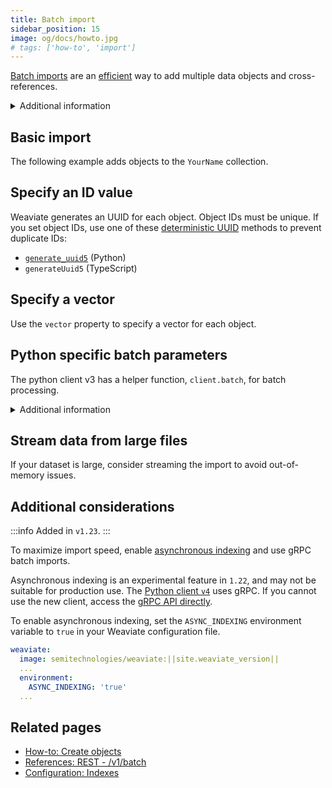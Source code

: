 ```yaml
---
title: Batch import
sidebar_position: 15
image: og/docs/howto.jpg
# tags: ['how-to', 'import']
---
```



[Batch imports](../tutorials/import.md#to-batch-or-not-to-batch) are an [efficient](../api/rest/objects.md#objects-vs-batch) way to add multiple data objects and cross-references.


<details>
  <summary>Additional information</summary>

To create a bulk import job, follow these steps:

1. Initialize a batch object.
1. Add items to the batch object.
1. Ensure that the last batch is sent (flushed).

</details>

## Basic import

The following example adds objects to the `YourName` collection.

<Tabs groupId="languages">
  <TabItem value="py" label="Python (v4)">
    <FilteredTextBlock
      text={PyCode}
      startMarker="# BasicBatchImportExample"
      endMarker="# END BasicBatchImportExample"
      language="py"
    />
  </TabItem>

  <TabItem value="py3" label="Python (v3)">
    <FilteredTextBlock
      text={PyCodeV3}
      startMarker="# BasicBatchImportExample"
      endMarker="# END BasicBatchImportExample"
      language="py"
    />
  </TabItem>

  <TabItem value="js" label="JavaScript/TypeScript">
    <FilteredTextBlock
      text={TSCode}
      startMarker="// BasicBatchImportExample"
      endMarker="// END BasicBatchImportExample"
      language="ts"
    />
  </TabItem>

  <TabItem value="java" label="Java">
    <FilteredTextBlock
      text={JavaCode}
      startMarker="// BasicBatchImportExample"
      endMarker="// END BasicBatchImportExample"
      language="java"
    />
  </TabItem>

  <TabItem value="go" label="Go">
    <FilteredTextBlock
      text={GoCode}
      startMarker="// BasicBatchImportExample"
      endMarker="// END BasicBatchImportExample"
      language="go"
    />
  </TabItem>
</Tabs>

## Specify an ID value

Weaviate generates an UUID for each object. Object IDs must be unique. If you set object IDs, use one of these [deterministic UUID](#generate-a-deterministic-id) methods to prevent duplicate IDs:

- [`generate_uuid5`](https://weaviate-python-client.readthedocs.io/en/stable/weaviate.util.html#weaviate.util.generate_uuid5) (Python)
- `generateUuid5` (TypeScript)

<Tabs groupId="languages">
  <TabItem value="py" label="Python (v4)">
    <FilteredTextBlock
      text={PyCode}
      startMarker="# BatchImportWithIDExample"
      endMarker="# END BatchImportWithIDExample"
      language="py"
    />
  </TabItem>

  <TabItem value="py3" label="Python (v3)">
    <FilteredTextBlock
      text={PyCodeV3}
      startMarker="# BatchImportWithIDExample"
      endMarker="# END BatchImportWithIDExample"
      language="py"
    />
  </TabItem>

  <TabItem value="js" label="JavaScript/TypeScript">
    <FilteredTextBlock
      text={TSCode}
      startMarker="// BatchImportWithIDExample"
      endMarker="// END BatchImportWithIDExample"
      language="ts"
    />
  </TabItem>

  <TabItem value="java" label="Java">
    <FilteredTextBlock
      text={JavaCode}
      startMarker="// BatchImportWithIDExample"
      endMarker="// END BatchImportWithIDExample"
      language="java"
    />
  </TabItem>

  <TabItem value="go" label="Go">
    <FilteredTextBlock
      text={GoCode}
      startMarker="// BatchImportWithIDExample"
      endMarker="// END BatchImportWithIDExample"
      language="go"
    />
  </TabItem>
</Tabs>

## Specify a vector

Use the `vector` property to specify a vector for each object.

<Tabs groupId="languages">
  <TabItem value="py" label="Python (v4)">
    <FilteredTextBlock
      text={PyCode}
      startMarker="# BatchImportWithVectorExample"
      endMarker="# END BatchImportWithVectorExample"
      language="py"
    />
  </TabItem>

  <TabItem value="py3" label="Python (v3)">
    <FilteredTextBlock
      text={PyCodeV3}
      startMarker="# BatchImportWithVectorExample"
      endMarker="# END BatchImportWithVectorExample"
      language="py"
    />
  </TabItem>

  <TabItem value="js" label="JavaScript/TypeScript">
    <FilteredTextBlock
      text={TSCode}
      startMarker="// BatchImportWithVectorExample"
      endMarker="// END BatchImportWithVectorExample"
      language="ts"
    />
  </TabItem>

  <TabItem value="java" label="Java">
    <FilteredTextBlock
      text={JavaCode}
      startMarker="// BatchImportWithVectorExample"
      endMarker="// END BatchImportWithVectorExample"
      language="java"
    />
  </TabItem>

  <TabItem value="go" label="Go">
    <FilteredTextBlock
      text={GoCode}
      startMarker="// BatchImportWithVectorExample"
      endMarker="// END BatchImportWithVectorExample"
      language="go"
    />
  </TabItem>
</Tabs>

## Python specific batch parameters

The python client v3 has a helper function, `client.batch`, for batch processing. 

<FilteredTextBlock
  text={PyCodeV3}
  startMarker="# ConfigureBatchImportExample"
  endMarker="# END ConfigureBatchImportExample"
  language="py"
/>

<details>
  <summary>Additional information</summary>

The following parameters have the greatest impact on the batch import speed:

| Parameter | Type | Recommended<br/>value | Purpose |
| :- | :- | :- |:- |
| `batch_size` | integer | 50 - 200 | Initial batch size
| `num_workers` | integer | 1 - 2 | Maximum number of parallel workers
| `dynamic` | boolean | True | If true, dynamically adjust the `batch_size`<br/> based on the number of items in the batch

To automatically flush the last batch of object, use `client.batch` in a context manager.

For more information, see [Python client batching](../client-libraries/python.md#batching).

</details>

## Stream data from large files

If your dataset is large, consider streaming the import to avoid out-of-memory issues.

<!-- TODOv4: update Python - JSON and CSV with v4 code -->

<Tabs groupId="languages">
  <TabItem value="py" label="Python - JSON">

  <FilteredTextBlock
    text={PyCode}
    startMarker="# START JSON streaming"
    endMarker="# END JSON streaming"
    language="py"
  />

  </TabItem>
  <TabItem value="pycsv" label="Python - CSV">

  <FilteredTextBlock
    text={PyCode}
    startMarker="# START CSV streaming"
    endMarker="# END CSV streaming"
    language="py"
  />

  </TabItem>
  <TabItem value="js" label="TypeScript - JSON">

  <FilteredTextBlock
    text={TSCode}
    startMarker="// START JSON streaming"
    endMarker="// END JSON streaming"
    language="ts"
  />

  </TabItem>
  <TabItem value="jscsv" label="TypeScript - CSV">

  <FilteredTextBlock
    text={TSCode}
    startMarker="// START CSV streaming"
    endMarker="// END CSV streaming"
    language="ts"
  />

  </TabItem>
</Tabs>

## Additional considerations

:::info Added in `v1.23`.
:::

To maximize import speed, enable [asynchronous indexing](../configuration/indexes.md#asynchronous-indexing) and use gRPC batch imports. 

Asynchronous indexing is an experimental feature in `1.22`, and may not be suitable for production use. The [Python client `v4`](../client-libraries/python.md) uses gRPC. If you cannot use the new client, access the [gRPC API directly](../api/grpc.md).

To enable asynchronous indexing, set the `ASYNC_INDEXING` environment variable to `true` in your Weaviate configuration file.

```yaml
weaviate:
  image: semitechnologies/weaviate:||site.weaviate_version||
  ...
  environment:
    ASYNC_INDEXING: 'true'
  ...
```

## Related pages

- [How-to: Create objects](./create.mdx)
- [References: REST - /v1/batch](../api/rest/batch.md)
- [Configuration: Indexes](../configuration/indexes.md#asynchronous-indexing)


<DocsMoreResources />
